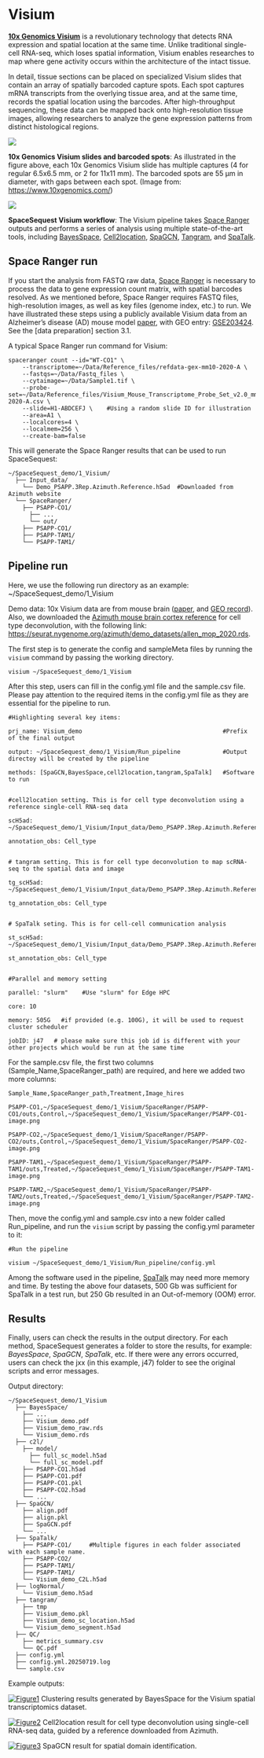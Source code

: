 # Visium

[**10x Genomics Visium**](https://www.10xgenomics.com/platforms/visium){target="_blank"} is a revolutionary technology that detects RNA expression and spatial location at the same time. Unlike traditional single-cell RNA-seq, which loses spatial information, Visium enables researches to map where gene activity occurs within the architecture of the intact tissue.

In detail, tissue sections can be placed on specialized Visium slides that contain an array of spatially barcoded capture spots. Each spot captures mRNA transcripts from the overlying tissue area, and at the same time, records the spatial location using the barcodes. After high-throughput sequencing, these data can be mapped back onto high-resolution tissue images, allowing researchers to analyze the gene expression patterns from distinct histological regions.

[![](https://ngisweden.scilifelab.se/wp-content/uploads/2021/02/Visium-gene-expression-slide-1024x390.png)](https://ngisweden.scilifelab.se/wp-content/uploads/2021/02/Visium-gene-expression-slide-1024x390.png){target="_blank"}

**10x Genomics Visium slides and barcoded spots**: As illustrated in the figure above, each 10x Genomics Visium slide has multiple captures (4 for regular 6.5x6.5 mm, or 2 for 11x11 mm). The barcoded spots are 55 μm in diameter, with gaps between each spot. (Image from: [https://www.10xgenomics.com/](https://www.10xgenomics.com/){target="_blank"})

[![](https://interactivereport.github.io/SpaceSequest/images/Visium_pipeline.png)](https://interactivereport.github.io/SpaceSequest/images/Visium_pipeline.png){target="_blank"}

**SpaceSequest Visium workflow**: The Visium pipeline takes [Space Ranger](https://www.10xgenomics.com/support/software/space-ranger/latest){target="_blank"} outputs and performs a series of analysis using multiple state-of-the-art tools, including [BayesSpace](https://www.nature.com/articles/s41587-021-00935-2){target="_blank"}, [Cell2location](https://www.nature.com/articles/s41587-021-01139-4){target="_blank"}, [SpaGCN](https://www.nature.com/articles/s41592-021-01255-8){target="_blank"}, [Tangram](https://www.nature.com/articles/s41592-021-01264-7){target="_blank"}, and [SpaTalk](https://www.nature.com/articles/s41467-022-32111-8){target="_blank"}.

## Space Ranger run

If you start the analysis from FASTQ raw data, [Space Ranger](https://www.10xgenomics.com/support/software/space-ranger/2.1){target="_blank"} is necessary to process the data to gene expression count matrix, with spatial barcodes resolved. As we mentioned before, Space Ranger requires FASTQ files, high-resolution images, as well as key files (genome index, etc.) to run. We have illustrated these steps using a publicly available Visium data from an Alzheimer's disease (AD) mouse model [paper](https://alz-journals.onlinelibrary.wiley.com/doi/10.1002/alz.12821){target="_blank"}, with GEO entry: [GSE203424](https://www.ncbi.nlm.nih.gov/geo/query/acc.cgi?acc=GSE203424){target="_blank"}. See the [data preparation] section 3.1.

A typical Space Ranger run command for Visium:

```
spaceranger count --id="WT-CO1" \
    --transcriptome=~/Data/Reference_files/refdata-gex-mm10-2020-A \
    --fastqs=~/Data/Fastq_files \
    --cytaimage=~/Data/Sample1.tif \
    --probe-set=~/Data/Reference_files/Visium_Mouse_Transcriptome_Probe_Set_v2.0_mm10-2020-A.csv \
    --slide=H1-ABDCEFJ \    #Using a random slide ID for illustration
    --area=A1 \
    --localcores=4 \
    --localmem=256 \
    --create-bam=false
```

This will generate the Space Ranger results that can be used to run SpaceSequest:

```
~/SpaceSequest_demo/1_Visium/
  ├── Input_data/
    └── Demo_PSAPP.3Rep.Azimuth.Reference.h5ad  #Downloaded from Azimuth website
  └── SpaceRanger/
    ├── PSAPP-CO1/
      ├── ...
      └── out/
    ├── PSAPP-CO1/
    ├── PSAPP-TAM1/
    └── PSAPP-TAM1/
```

## Pipeline run

Here, we use the following run directory as an example: ~/SpaceSequest_demo/1_Visium

Demo data: 10x Visium data are from mouse brain ([paper](https://alz-journals.onlinelibrary.wiley.com/doi/10.1002/alz.12821){target="_blank"}, and [GEO record](https://www.ncbi.nlm.nih.gov/geo/query/acc.cgi?acc=GSE203424){target="_blank"}). Also, we downloaded the [Azimuth mouse brain cortex reference](https://azimuth.hubmapconsortium.org/references/#Mouse%20-%20Motor%20Cortex){target="_blank"} for cell type deconvolution, with the following link: [https://seurat.nygenome.org/azimuth/demo_datasets/allen_mop_2020.rds](https://seurat.nygenome.org/azimuth/demo_datasets/allen_mop_2020.rds){target="_blank"}.

The first step is to generate the config and sampleMeta files by running the `visium` command by passing the working directory.

```
visium ~/SpaceSequest_demo/1_Visium
```

After this step, users can fill in the config.yml file and the sample.csv file. Please pay attention to the required items in the config.yml file as they are essential for the pipeline to run.

```
#Highlighting several key items:

prj_name: Visium_demo                                        #Prefix of the final output

output: ~/SpaceSequest_demo/1_Visium/Run_pipeline            #Output directoy will be created by the pipeline

methods: [SpaGCN,BayesSpace,cell2location,tangram,SpaTalk]   #Software to run


#cell2location setting. This is for cell type deconvolution using a reference single-cell RNA-seq data

scH5ad: ~/SpaceSequest_demo/1_Visium/Input_data/Demo_PSAPP.3Rep.Azimuth.Reference.h5ad 

annotation_obs: Cell_type


# tangram setting. This is for cell type deconvolution to map scRNA-seq to the spatial data and image

tg_scH5ad: ~/SpaceSequest_demo/1_Visium/Input_data/Demo_PSAPP.3Rep.Azimuth.Reference.h5ad 

tg_annotation_obs: Cell_type


# SpaTalk seting. This is for cell-cell communication analysis

st_scH5ad: ~/SpaceSequest_demo/1_Visium/Input_data/Demo_PSAPP.3Rep.Azimuth.Reference.h5ad 

st_annotation_obs: Cell_type


#Parallel and memory setting                                                                                                                                

parallel: "slurm"    #Use "slurm" for Edge HPC                                                                                                  

core: 10

memory: 505G   #if provided (e.g. 100G), it will be used to request cluster scheduler                                                               

jobID: j47   # please make sure this job id is different with your other projects which would be run at the same time      

```


For the sample.csv file, the first two columns (Sample_Name,SpaceRanger_path) are required, and here we added two more columns:


```
Sample_Name,SpaceRanger_path,Treatment,Image_hires

PSAPP-CO1,~/SpaceSequest_demo/1_Visium/SpaceRanger/PSAPP-CO1/outs,Control,~/SpaceSequest_demo/1_Visium/SpaceRanger/PSAPP-CO1-image.png

PSAPP-CO2,~/SpaceSequest_demo/1_Visium/SpaceRanger/PSAPP-CO2/outs,Control,~/SpaceSequest_demo/1_Visium/SpaceRanger/PSAPP-CO2-image.png

PSAPP-TAM1,~/SpaceSequest_demo/1_Visium/SpaceRanger/PSAPP-TAM1/outs,Treated,~/SpaceSequest_demo/1_Visium/SpaceRanger/PSAPP-TAM1-image.png

PSAPP-TAM2,~/SpaceSequest_demo/1_Visium/SpaceRanger/PSAPP-TAM2/outs,Treated,~/SpaceSequest_demo/1_Visium/SpaceRanger/PSAPP-TAM2-image.png
```

Then, move the config.yml and sample.csv into a new folder called Run_pipeline, and run the `visium` script by passing the config.yml parameter to it:

```
#Run the pipeline

visium ~/SpaceSequest_demo/1_Visium/Run_pipeline/config.yml
```

Among the software used in the pipeline, [SpaTalk](https://www.nature.com/articles/s41467-022-32111-8){target="_blank"} may need more memory and time. By testing the above four datasets, 500 Gb was sufficient for SpaTalk in a test run, but 250 Gb resulted in an Out-of-memory (OOM) error.

## Results

Finally, users can check the results in the output directory. For each method, SpaceSequest generates a folder to store the results, for example: *BayesSpace*, *SpaGCN*, *SpaTalk*, etc. If there were any errors occurred, users can check the jxx (in this example, j47) folder to see the original scripts and error messages.

Output directory:

```
~/SpaceSequest_demo/1_Visium
  ├── BayesSpace/
    ├── ...
    ├── Visium_demo.pdf
    ├── Visium_demo_raw.rds
    └── Visium_demo.rds
  ├── c2l/
    ├── model/
      ├── full_sc_model.h5ad
      └── full_sc_model.pdf
    ├── PSAPP-CO1.h5ad
    ├── PSAPP-CO1.pdf
    ├── PSAPP-CO1.pkl
    ├── PSAPP-CO2.h5ad
    └── ...
  ├── SpaGCN/
    ├── align.pdf
    ├── align.pkl
    ├── SpaGCN.pdf
    └── ...
  ├── SpaTalk/
    ├── PSAPP-CO1/     #Multiple figures in each folder associated with each sample name.
    ├── PSAPP-CO2/
    ├── PSAPP-TAM1/
    ├── PSAPP-TAM1/
    └── Visium_demo_C2L.h5ad
  ├── logNormal/
    └── Visium_demo.h5ad
  ├── tangram/
    ├── tmp
    ├── Visium_demo.pkl
    ├── Visium_demo_sc_location.h5ad
    └── Visium_demo_segment.h5ad
  ├── QC/
    ├── metrics_summary.csv
    └── QC.pdf
  ├── config.yml
  ├── config.yml.20250719.log
  └── sample.csv
```

Example outputs:

[![Figure1](https://interactivereport.github.io/SpaceSequest/images/Visium_image.png)](https://interactivereport.github.io/SpaceSequest/images/Visium_image.png)
Clustering results generated by BayesSpace for the Visium spatial transcriptomics dataset.

[![Figure2](https://interactivereport.github.io/SpaceSequest/images/Cell2location.png)](https://interactivereport.github.io/SpaceSequest/images/Cell2location.png)
Cell2location result for cell type deconvolution using single-cell RNA-seq data, guided by a reference downloaded from Azimuth.

[![Figure3](https://interactivereport.github.io/SpaceSequest/images/SpaGCN.png)](https://interactivereport.github.io/SpaceSequest/images/SpaGCN.png)
SpaGCN result for spatial domain identification.